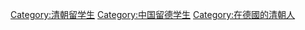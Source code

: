 [[Category:清朝留学生‎|Category:清朝留学生‎]]
[[Category:中国留德学生‎|Category:中国留德学生‎]]
[[Category:在德國的清朝人|Category:在德國的清朝人]]